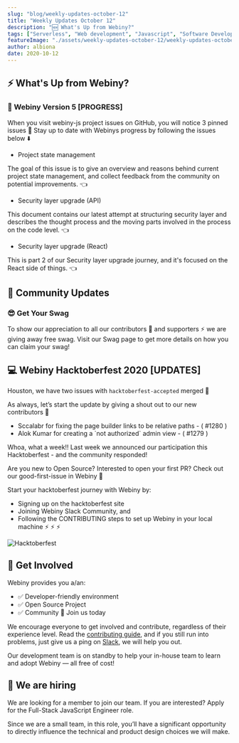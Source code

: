 ```yaml
---
slug: "blog/weekly-updates-october-12"
title: "Weekly Updates October 12"
description: "🆕 What's Up from Webiny?"
tags: ["Serverless", "Web development", "Javascript", "Software Development", "GraphQL"]
featureImage: "./assets/weekly-updates-october-12/weekly-updates-october-12.png"
author: albiona
date: 2020-10-12
---
```


## ⚡️ What's Up from Webiny?

### 🔬 Webiny Version 5 [PROGRESS]

When you visit <ExternalLink href="https://github.com/webiny/webiny-js/issues?utm_source=Webiny-blog&utm_medium=webiny-js-github-issues&utm_campaign=webiny-weekly-updates-oct-12&utm_content=webiny-js-issues&utm_term=W00193">webiny-js project issues</ExternalLink> on GitHub,
you will notice 3 pinned issues 🥁 Stay up to date with Webinys progress by following the issues below ⬇️

- <ExternalLink href="https://github.com/webiny/webiny-js/issues/1099?utm_source=Webiny-blog&utm_medium=webiny-js-github-issue-1099&utm_campaign=webiny-weekly-updates-oct-12&utm_content=webiny-issue-1099-project-state-management&utm_term=W00194">
    Project state management
  </ExternalLink>

The goal of this issue is to give an overview and reasons behind current project state management,
and collect feedback from the community on potential improvements. 👈

- <ExternalLink href="https://github.com/webiny/webiny-js/issues/1194?utm_source=Webiny-blog&utm_medium=webiny-js-github-issue-1194&utm_campaign=webiny-weekly-updates-oct-12&utm_content=webiny-issue-1194-security-layer-upgrade&utm_term=W00195">
    Security layer upgrade (API)
  </ExternalLink>

This document contains our latest attempt at structuring security layer and describes the thought process and the moving parts involved in the process on the code level. 👈

- <ExternalLink href="https://github.com/webiny/webiny-js/issues/1206?utm_source=Webiny-blog&utm_medium=webiny-js-github-issue-1206&utm_campaign=webiny-weekly-updates-oct-12&utm_content=webiny-issue-1206-security-layer-upgrade-react&utm_term=W00196">
    Security layer upgrade (React)
  </ExternalLink>

This is part 2 of our Security layer upgrade journey, and it's focused on the React side of things. 👈

## 🙌 Community Updates

### 😎 Get Your Swag

To show our appreciation to all our contributors 🌟 and supporters ⚡️ we are giving away free swag.
Visit our <ExternalLink href="https://www.webiny.com/swag/?utm_source=Webiny-blog&utm_medium=webiny-swag-commmunity&utm_campaign=webiny-weekly-updates-oct-12&utm_content=webiny-swag-pack-community-members&utm_term=W00202">Swag page</ExternalLink> to get more details on how you can claim your swag!

## 💻 Webiny Hacktoberfest 2020 [UPDATES]

Houston, we have two issues with `hacktoberfest-accepted` merged 🚀

As always, let’s start the update by giving a shout out to our new contributors 👏

- <ExternalLink href="https://github.com/sccalabr">
    Sccalabr
  </ExternalLink> for fixing the page builder links to be relative paths - (
  <ExternalLink href="https://github.com/webiny/webiny-js/pull/1280?utm_source=Webiny-blog&utm_medium=webiny-github-issue-hacktoberfest&utm_campaign=webiny-weekly-updates-oct-12&utm_content=webiny-github-issue-hacktoberfest-merged&utm_term=W00200">
    #1280
  </ExternalLink>)
- <ExternalLink href="https://github.com/aloks98">
    Alok Kumar
  </ExternalLink> for creating a `not authorized` admin view - (
  <ExternalLink href="https://github.com/webiny/webiny-js/pull/1279?utm_source=Webiny-blog&utm_medium=webiny-github-issue-hacktoberfest&utm_campaign=webiny-weekly-updates-oct-12&utm_content=webiny-github-issue-hacktoberfest-merged&utm_term=W00201">
    #1279
  </ExternalLink>)

Whoa, what a week!! Last week we <ExternalLink href="https://www.webiny.com/blog/webiny-hacktoberfest-2020?utm_source=Webiny-blog&utm_medium=webiny-hacktoberfest-2020-blog&utm_campaign=webiny-weekly-updates-oct-12&utm_content=webiny-hacktoberfest-2020&utm_term=W00197">announced</ExternalLink> our participation
this Hacktoberfest - and the community <ExternalLink href="https://github.com/webiny/webiny-js/projects/12?utm_source=Webiny-blog&utm_medium=webiny-hacktoberfest-project-github&utm_campaign=webiny-weekly-updates-oct-12&utm_content=webiny-hacktoberfest-github-project-2020&utm_term=W00198">responded</ExternalLink>!

Are you new to Open Source? Interested to open your first PR? Check out our <ExternalLink href="https://github.com/webiny/webiny-js/issues?q=is%3Aissue+is%3Aopen+label%3Agood-first-issue?utm_source=Webiny-blog&utm_medium=webiny-github-issues-good-first-issues&utm_campaign=webiny-weekly-updates-oct-12&utm_content=webiny-hacktoberfest-github-issues&utm_term=W00199">good-first-issue in Webiny</ExternalLink> 🚀

Start your hacktoberfest journey with Webiny by:

- Signing up on the <ExternalLink href="https://hacktoberfest.digitalocean.com">hacktoberfest site</ExternalLink>
- Joining <ExternalLink href="http://webiny.com/slack?utm_source=Webiny-blog&utm_medium=webiny-slack-invitation&utm_campaign=webiny-weekly-updates-oct-12&utm_content=webiny-slack-community&utm_term=W00190">Webiny Slack Community</ExternalLink>, and
- Following the <ExternalLink href="https://github.com/webiny/webiny-js/blob/master/docs/CONTRIBUTING.md?utm_source=Webiny-blog&utm_medium=webiny-github-contributing-doc&utm_campaign=webiny-weekly-updates-oct-12&utm_content=webiny-github-contributing-doc&utm_term=W00191">CONTRIBUTING</ExternalLink> steps to set up Webiny in your local machine ⚡️ ⚡️ ⚡️

![Hacktoberfest](/assets/weekly-updates-sep-18/hacktober.png)

## 🤝 Get Involved

Webiny provides you a/an:

- ✅ Developer-friendly environment
- ✅ Open Source Project
- ✅ Community 💛 <ExternalLink href="http://webiny.com/slack?utm_source=Webiny-blog&utm_medium=webiny-slack-invitation&utm_campaign=webiny-weekly-updates-oct-12&utm_content=webiny-slack-community&utm_term=W00190">Join us today</ExternalLink>

We encourage everyone to get involved and contribute, regardless of their experience level. Read the [contributing guide](https://github.com/webiny/webiny-js/blob/master/docs/CONTRIBUTING.md?utm_source=Webiny-blog&utm_medium=webiny-github-contributing-doc&utm_campaign=webiny-weekly-updates-oct-12&utm_content=webiny-github-contributing-doc&utm_term=W00191), and if you still run into problems, just give us a ping on [Slack](https://www.webiny.com/slack), we will help you out.

Our development team is on standby to help your in-house team to learn and adopt Webiny — all free of cost!

## 🚀 We are hiring

We are looking for a member to join our team.
If you are interested? Apply for the <ExternalLink href="https://careers.webiny.com/full-stack-javascript-engineer/en?utm_source=Webiny-blog&utm_medium=webiny-careers-full-stack-eng&utm_campaign=webiny-weekly-updates-oct-12&utm_content=webiny-careers-fullstack-dev&utm_term=W00192">Full-Stack JavaScript Engineer</ExternalLink> role.

Since we are a small team, in this role, you’ll have a significant opportunity to directly influence the technical and product design choices we will make.
